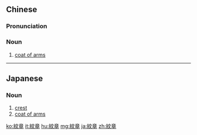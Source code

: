 ==Chinese==
{{zh-forms|s=纹章}}

===Pronunciation===
{{zh-pron
|m=wénzhāng
|cat=noun
}}

===Noun===
{{zh-noun}}

# [[coat of arms]]

----

==Japanese==
{{ja-kanjitab|もん|しょう|yomi=on}}
===Noun===
{{ja-noun|もんしょう}}

# [[crest]]
# [[coat of arms]]

[[ko:紋章]]
[[it:紋章]]
[[hu:紋章]]
[[mg:紋章]]
[[ja:紋章]]
[[zh:紋章]]